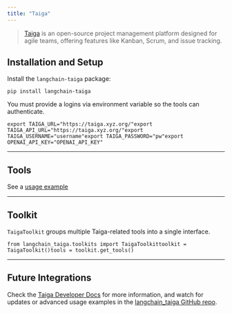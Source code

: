 ```yaml
---
title: "Taiga"
---
```


> [Taiga](https://docs.taiga.io/) is an open-source project management platform designed for agile teams, offering features like Kanban, Scrum, and issue tracking.

## Installation and Setup

Install the `langchain-taiga` package:

```
pip install langchain-taiga
```

You must provide a logins via environment variable so the tools can authenticate.

```
export TAIGA_URL="https://taiga.xyz.org/"export TAIGA_API_URL="https://taiga.xyz.org/"export TAIGA_USERNAME="username"export TAIGA_PASSWORD="pw"export OPENAI_API_KEY="OPENAI_API_KEY"
```

***

## Tools

See a [usage example](/src/oss/integrations/tools/taiga)

***

## Toolkit

`TaigaToolkit` groups multiple Taiga-related tools into a single interface.

```
from langchain_taiga.toolkits import TaigaToolkittoolkit = TaigaToolkit()tools = toolkit.get_tools()
```

***

## Future Integrations

Check the [Taiga Developer Docs](https://docs.taiga.io/) for more information, and watch for updates or advanced usage examples in the [langchain\_taiga GitHub repo](https://github.com/Shikenso-Analytics/langchain-taiga).
